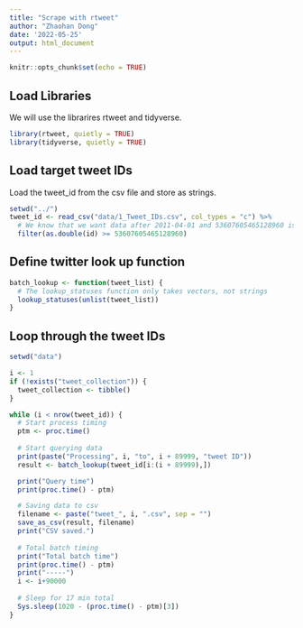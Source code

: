 ```yaml
---
title: "Scrape with rtweet"
author: "Zhaohan Dong"
date: '2022-05-25'
output: html_document
---
```


```r
knitr::opts_chunk$set(echo = TRUE)
```

## Load Libraries

We will use the librarires rtweet and tidyverse.

```r
library(rtweet, quietly = TRUE)
library(tidyverse, quietly = TRUE)
```

## Load target tweet IDs

Load the tweet_id from the csv file and store as strings.

```r
setwd("../")
tweet_id <- read_csv("data/1_Tweet_IDs.csv", col_types = "c") %>%
  # We know that we want data after 2011-04-01 and 53607605465128960 is the first one on that day
  filter(as.double(id) >= 53607605465128960)
```

## Define twitter look up function

```r
batch_lookup <- function(tweet_list) {
  # The lookup_statuses function only takes vectors, not strings
  lookup_statuses(unlist(tweet_list))
}
```

## Loop through the tweet IDs

```r
setwd("data")

i <- 1
if (!exists("tweet_collection")) {
  tweet_collection <- tibble()
}

while (i < nrow(tweet_id)) {
  # Start process timing
  ptm <- proc.time()
  
  # Start querying data
  print(paste("Processing", i, "to", i + 89999, "tweet ID"))
  result <- batch_lookup(tweet_id[i:(i + 89999),])

  print("Query time")
  print(proc.time() - ptm)

  # Saving data to csv
  filename <- paste("tweet_", i, ".csv", sep = "")
  save_as_csv(result, filename)
  print("CSV saved.")
  
  # Total batch timing
  print("Total batch time")
  print(proc.time() - ptm)
  print("-----")
  i <- i+90000
  
  # Sleep for 17 min total
  Sys.sleep(1020 - (proc.time() - ptm)[3])
}
```
